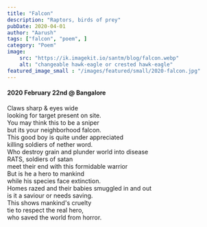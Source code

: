 ```yaml
---
title: "Falcon"
description: "Raptors, birds of prey"
pubDate: 2020-04-01
author: "Aarush"
tags: ["falcon", "poem", ]
category: "Poem"
image: 
    src: "https://ik.imagekit.io/santm/blog/falcon.webp"
    alt: "changeable hawk-eagle or crested hawk-eagle"
featured_image_small : "/images/featured/small/2020-falcon.jpg"
---
```

#### 2020 February 22nd @ Bangalore ####

Claws sharp & eyes wide  
looking for target present on site.  
You may think this to be a sniper  
but its your neighborhood falcon.  
This good boy is quite under appreciated  
killing soldiers of nether word.  
Who destroy grain and plunder world into disease  
RATS, soldiers of satan  
meet their end with this formidable warrior  
But is he a hero to mankind  
while his species  face extinction.  
Homes razed and their babies smuggled  in and out  
is it a saviour or needs saving.  
This shows mankind's cruelty  
tie to respect the real hero,  
who saved the world from horror.
